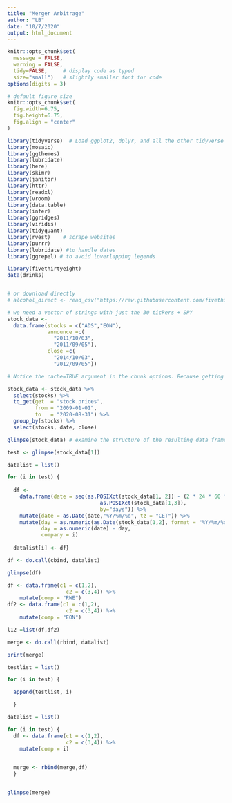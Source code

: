 ```yaml
---
title: "Merger Arbitrage"
author: "LB"
date: "10/7/2020"
output: html_document
---
```


```r
knitr::opts_chunk$set(
  message = FALSE, 
  warning = FALSE, 
  tidy=FALSE,     # display code as typed
  size="small")   # slightly smaller font for code
options(digits = 3)

# default figure size
knitr::opts_chunk$set(
  fig.width=6.75, 
  fig.height=6.75,
  fig.align = "center"
)
```


```r
library(tidyverse)  # Load ggplot2, dplyr, and all the other tidyverse packages
library(mosaic)
library(ggthemes)
library(lubridate)
library(here)
library(skimr)
library(janitor)
library(httr)
library(readxl)
library(vroom)
library(data.table)
library(infer)
library(ggridges)
library(viridis)
library(tidyquant)
library(rvest)    # scrape websites
library(purrr)  
library(lubridate) #to handle dates
library(ggrepel) # to avoid loverlapping legends
```

```r
library(fivethirtyeight)
data(drinks)


# or download directly
# alcohol_direct <- read_csv("https://raw.githubusercontent.com/fivethirtyeight/data/master/alcohol-consumption/drinks.csv")

```


```r

# we need a vector of strings with just the 30 tickers + SPY
stock_data <- 
  data.frame(stocks = c("ADS","EON"),
             announce =c(
               "2011/10/03",
               "2011/09/05"),
             close =c(
               "2014/10/03",
               "2012/09/05"))

```

```r
# Notice the cache=TRUE argument in the chunk options. Because getting data is time consuming, # cache=TRUE means that once it downloads data, the chunk will not run again next time you knit your Rmd

stock_data <- stock_data %>% 
  select(stocks) %>% 
  tq_get(get  = "stock.prices",
         from = "2009-01-01",
         to   = "2020-08-31") %>%
  group_by(stocks) %>% 
  select(stocks, date, close)

glimpse(stock_data) # examine the structure of the resulting data frame

test <- glimpse(stock_data[1])
```

```r
datalist = list() 

for (i in test) {
  
  df <- 
    data.frame(date = seq(as.POSIXct(stock_data[1, 2]) - (2 * 24 * 60 * 60),
                              as.POSIXct(stock_data[1,3]),
                              by="days")) %>% 
    mutate(date = as.Date(date,"%Y/%m/%d", tz = "CET")) %>% 
    mutate(day = as.numeric(as.Date(stock_data[1,2], format = "%Y/%m/%d")),
           day = as.numeric(date) - day,
           company = i)
  
  datalist[i] <- df}

df <- do.call(cbind, datalist)

glimpse(df)

df <- data.frame(c1 = c(1,2),
                   c2 = c(3,4)) %>% 
    mutate(comp = "RWE")
df2 <- data.frame(c1 = c(1,2),
                   c2 = c(3,4)) %>% 
    mutate(comp = "EON")

l12 =list(df,df2)

merge <- do.call(rbind, datalist)

print(merge)

testlist = list()

for (i in test) {

  append(testlist, i)

  }

```

```r
datalist = list() 

for (i in test) {
  df <- data.frame(c1 = c(1,2),
                   c2 = c(3,4)) %>% 
    mutate(comp = i)
  

  merge <- rbind(merge,df)
  }


glimpse(merge)
```


